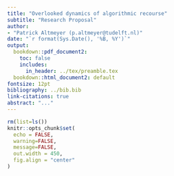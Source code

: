 ```yaml
---
title: "Overlooked dynamics of algorithmic recourse"
subtitle: "Research Proposal"
author:
- "Patrick Altmeyer (p.altmeyer@tudelft.nl)"
date: "`r format(Sys.Date(), '%B, %Y')`"
output: 
  bookdown::pdf_document2: 
    toc: false
    includes:
      in_header: ../tex/preamble.tex
  bookdown::html_document2: default
fontsize: 12pt
bibliography: ../bib.bib
link-citations: true
abstract: "..."
---
```


```r
rm(list=ls())
knitr::opts_chunk$set(
  echo = FALSE,
  warning=FALSE,
  message=FALSE,
  out.width = 450,
  fig.align = "center"
)
```

